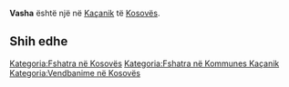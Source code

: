 {{Fshat në 
 | Emri                = Vasha
 | EmriAlt                = 
 | NAME_SHORT_FORM=      
 | NAME_GENERIC=      
 | NAME_SORT_NAME_RO=      VASHA
 | FULL_NAME_RO = Vasha
 | FULL_NAME_ND_RO=Vasha
 | SORT_NAME_RG=VASHA
 | FULL_NAME_RG=Vasha
 | FULL_NAME_ND_RG=Vasha
 | SRP_NAME_SHORT_FORM=      
 | SRP_NAME_GENERIC=      
 | SRP_NAME_SORT_NAME_RO=      
 | SRP_FULL_NAME_RO = 
 | SRP_FULL_NAME_ND_RO=
 | SRP_SORT_NAME_RG=
 | SRP_FULL_NAME_RG=
 | SRP_FULL_NAME_ND_RG=
 | Emri (Rasa dhanore) = 
 | Figura              = 
 | Shteti              = Kosovo
 | Komuna              = Kaçanik
 | Kodi postar         = 
 | Sipërfaqja          = 

 | Popullsia           = 

 | Regj. i popullsisë  = 
 | Dend. e popullsisë  = 
 | Faqja zyrtare       = 
 <!--- Koordinatat ----> 
 | Gjerësia            = 42.550556
 | Gjatësia            = 20.9275
 | Lartësia            = 
}}
'''Vasha''' është një [[]] në [[Kaçanik]] të [[Kosovës]].

<!-- == Gjeografia == -->
<!-- == Historia == -->
<!-- == Demografia == -->
== Shih edhe ==
{{Komuna Kaçanik}}
{{Kosovo-Administrata-Cung}}

[[Kategoria:Fshatra në Kosovës]]
[[Kategoria:Fshatra në Kommunes Kaçanik]]
[[Kategoria:Vendbanime në Kosovës]]